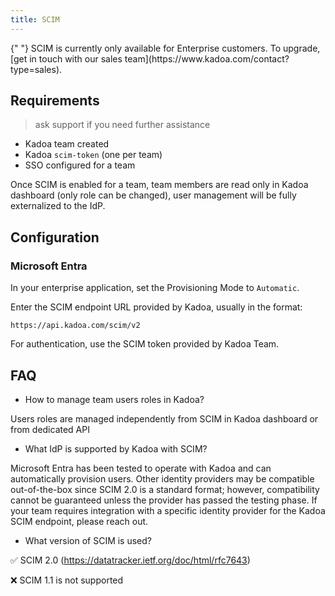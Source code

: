 ```yaml
---
title: SCIM
---
```


<Note>
    {" "}
    SCIM is currently only available for Enterprise customers. To upgrade, [get
    in touch with our sales team](https://www.kadoa.com/contact?type=sales).
</Note>

## Requirements

> ask support if you need further assistance
> 
- Kadoa team created
- Kadoa `scim-token` (one per team)
- SSO configured for a team

Once SCIM is enabled for a team, team members are read only in Kadoa dashboard (only role can be changed), user management will be fully externalized to the IdP.


## Configuration

### Microsoft Entra

In your enterprise application, set the Provisioning Mode to `Automatic`.

Enter the SCIM endpoint URL provided by Kadoa, usually in the format:

`https://api.kadoa.com/scim/v2`

For authentication, use the SCIM token provided by Kadoa Team.

## FAQ

- How to manage team users roles in Kadoa?

Users roles are managed independently from SCIM in Kadoa dashboard or from dedicated API

- What IdP is supported by Kadoa with SCIM?

Microsoft Entra has been tested to operate with Kadoa and can automatically provision users. Other identity providers may be compatible out-of-the-box since SCIM 2.0 is a standard format; however, compatibility cannot be guaranteed unless the provider has passed the testing phase. If your team requires integration with a specific identity provider for the Kadoa SCIM endpoint, please reach out.

- What version of SCIM is used?

✅ SCIM 2.0 (https://datatracker.ietf.org/doc/html/rfc7643)

❌ SCIM 1.1 is not supported



